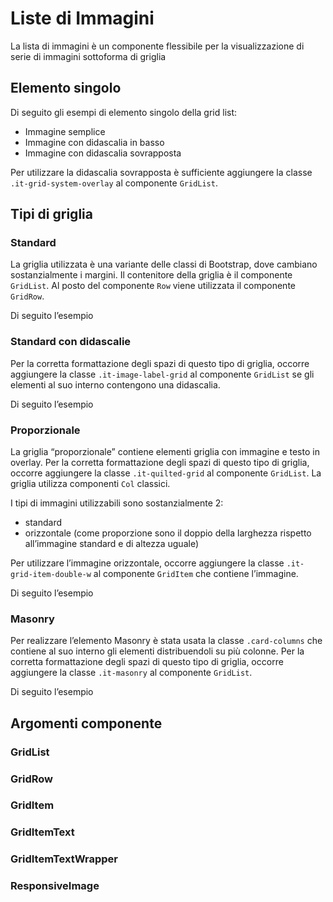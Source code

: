
<Meta title="Documentazione/Organizzare i contenuti/Liste di Immagini" of={GridList} />

# Liste di Immagini

La lista di immagini è un componente flessibile per la visualizzazione di serie di immagini sottoforma di griglia

## Elemento singolo

Di seguito gli esempi di elemento singolo della grid list:

-   Immagine semplice
-   Immagine con didascalia in basso
-   Immagine con didascalia sovrapposta

Per utilizzare la didascalia sovrapposta è sufficiente aggiungere la classe `.it-grid-system-overlay` al componente `GridList`.

<Canvas>
    <Story id="componenti-imagelist--elemento-singolo" />
</Canvas>

## Tipi di griglia

### Standard

La griglia utilizzata è una variante delle classi di Bootstrap, dove cambiano sostanzialmente i margini.
Il contenitore della griglia è il componente `GridList`.
Al posto del componente `Row` viene utilizzata il componente `GridRow`.

Di seguito l’esempio

<Canvas>
    <Story id="componenti-imagelist--griglia-standard" />
</Canvas>

### Standard con didascalie

Per la corretta formattazione degli spazi di questo tipo di griglia, occorre aggiungere la classe `.it-image-label-grid` al componente `GridList` se gli elementi al suo interno contengono una didascalia.

Di seguito l’esempio

<Canvas>
    <Story id="componenti-imagelist--standard-didascalie" />
</Canvas>

### Proporzionale

La griglia “proporzionale” contiene elementi griglia con immagine e testo in overlay.
Per la corretta formattazione degli spazi di questo tipo di griglia, occorre aggiungere la classe `.it-quilted-grid` al componente `GridList`. La griglia utilizza componenti `Col` classici.

I tipi di immagini utilizzabili sono sostanzialmente 2:

-   standard
-   orizzontale (come proporzione sono il doppio della larghezza rispetto all’immagine standard e di altezza uguale)

Per utilizzare l’immagine orizzontale, occorre aggiungere la classe `.it-grid-item-double-w` al componente `GridItem` che contiene l’immagine.

Di seguito l’esempio

<Canvas>
    <Story id="componenti-imagelist--proporzionale" />
</Canvas>

### Masonry

Per realizzare l’elemento Masonry è stata usata la classe `.card-columns` che contiene al suo interno gli elementi distribuendoli su più colonne. Per la corretta formattazione degli spazi di questo tipo di griglia, occorre aggiungere la classe `.it-masonry` al componente `GridList`.

Di seguito l’esempio

<Canvas>
    <Story id="componenti-imagelist--masonry" />
</Canvas>

## Argomenti componente

### GridList

<ArgsTable of={GridList} />

### GridRow

<ArgsTable of={GridRow} />

### GridItem

<ArgsTable of={GridItem} />

### GridItemText

<ArgsTable of={GridItemText} />

### GridItemTextWrapper

<ArgsTable of={GridItemTextWrapper} />

### ResponsiveImage

<ArgsTable of={ResponsiveImage} />
